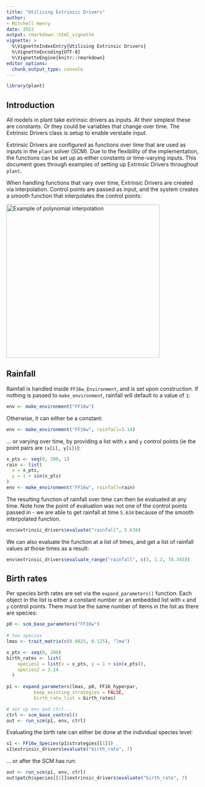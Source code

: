 ```yaml
---
title: "Utilising Extrinsic Drivers"
author: 
- Mitchell Henry
date: 2022
output: rmarkdown::html_vignette
vignette: >
  %\VignetteIndexEntry{Utilising Extrinsic Drivers}
  %\VignetteEncoding{UTF-8}
  %\VignetteEngine{knitr::rmarkdown}
editor_options: 
  chunk_output_type: console
---
```

```r
library(plant)
```

## Introduction 

All models in plant take extrinsic drivers as inputs. At their simplest these are constants. Or they could be variables that change over time. The Extrinsic Drivers class is setup to enable verstaile input. 

Extrinsic Drivers are configured as functions over time that are used as inputs in the `plant` solver (SCM). Due to the flexibility of the implementation, the functions can be set up as either constants or time-varying inputs. This document goes through examples of setting up Extrinsic Drivers throughout `plant`.

When handling functions that vary over time, Extrinsic Drivers are created via interpolation. Control points are passed as input, and the 
system creates a smooth function that interpolates the control points:

[![Example of polynomial interpolation](assets/Interpolation_example_polynomial.svg){width="400"}](https://en.wikipedia.org/wiki/Polynomial_interpolation)

## Rainfall
Rainfall is handled inside `FF16w_Environment`, and is set upon construction. If nothing is passed to `make_environment`, rainfall
will default to a value of `1`:

```r
env <- make_environment("FF16w")
```
Otherwise, it can either be a constant:
```r
env <- make_environment("FF16w", rainfall=3.14)
```
... or varying over time, by providing a list with `x` and `y` control points (ie the point pairs are `(x[i], y[i])`):

```r
x_pts <- seq(0, 200, 1)
rain <- list(
  x = x_pts,
  y = 1 + sin(x_pts)
)
env <- make_environment("FF16w", rainfall=rain)
```
The resulting function of rainfall over time can then be evaluated at any time. Note how the point of evaluation was not one of the control points passed in - we
are able to get rainfall at time `5.634` because of the smooth interpolated function.

```r
env$extrinsic_drivers$evaluate("rainfall", 5.634)
```
We can also evaluate the function at a list of times, and get a list of rainfall values at those times as a result:

```r
env$extrinsic_drivers$evaluate_range("rainfall", c(5, 1.2, 78.345))
```

## Birth rates
Per species birth rates are set via the `expand_parameters()` function. Each object in the list is either a constant number or an embedded list with `x` and `y` control points. There must be the same number of items in the list as there are species:

```r
p0 <- scm_base_parameters("FF16w")
  
# two species
lmas <- trait_matrix(c(0.0825, 0.125), "lma")

x_pts <- seq(0, 200)
birth_rates <- list(
    species1 = list(x = x_pts, y = 1 + sin(x_pts)),
    species2 = 3.14
  )
  
p1 <- expand_parameters(lmas, p0, FF16_hyperpar, 
          keep_existing_strategies = FALSE, 
          birth_rate_list = birth_rates)

# set up env and ctrl...
ctrl <- scm_base_control()
out <- run_scm(p1, env, ctrl)
```
Evaluating the birth rate can either be done at the individual species level:

```r
s1 <- FF16w_Species(p1$strategies[[1]])
s1$extrinsic_drivers$evaluate("birth_rate", 7)
```
... or after the SCM has run:

```r
out <- run_scm(p1, env, ctrl)
out$patch$species[[1]]$extrinsic_drivers$evaluate("birth_rate", 7)
```
